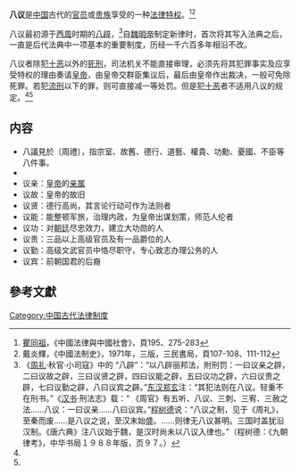 '''八议'''是[[中国|中国]]古代的[[官员|官员]]或[[贵族|贵族]]享受的一种[[法律|法律]][[特权|特权]]。<ref name="瞿同祖">[[瞿同祖|瞿同祖]]，《中國法律與中國社會》，頁195、275-283</ref><ref name="戴炎輝">戴炎輝，《中國法制史》，1971年，三版，三民書局，頁107-108、111-112</ref>

八议最初源于[[西周|西周]]时期的[[八辟|八辟]]，<ref>《[[周礼|周礼]]·秋官·小司寇》中的 “八辟”：“以八辟丽邦法，附刑罚：一曰议亲之辟，二曰议故之辟，三曰议贤之辟，四曰议能之辟，五曰议功之辟，六曰议贵之辟，七曰议勤之辟，八曰议宾之辟。”[[东汉|东汉]][[郑玄|郑玄]]注：“其犯法则在八议。轻重不在刑书。”《[[汉书|汉书]]·刑法志》载：“ 《周官》有五听、八议、三刺、三宥、三赦之法……八议：一曰议亲……八曰议宾。”[[程树德|程树德]]说：“八议之制，见于《周礼》，至秦而废……是八议之说，至汉末始盛。……则律无八议甚明。三国时盖犹沿汉制。《唐六典》注八议始于魏，是汉时尚未以八议入律也。”（程树德：《九朝律考》，中华书局１９８８年版，页９７。）</ref>自[[魏明帝|魏明帝]]制定新律时，首次将其写入法典之后，一直是后代法典中一项基本的重要制度，历经一千六百多年相沿不改。

八议者除犯[[十恶_(法律名词)|十恶]]以外的[[死刑|死刑]]，司法机关不能直接审理，必须先将其犯罪事实及应享受特权的理由奏请[[皇帝|皇帝]]，由皇帝交群臣集议后，最后由皇帝作出裁决，一般可免除死罪。若犯[[流刑|流刑]]以下的罪，则可直接减一等处罚。但是犯[[十恶_(法律名词)|十恶]]者不适用八议的规定。<ref name="瞿同祖"/><ref name="戴炎輝"/>

== 内容 ==
*八議見於〔周禮〕，指宗室、故舊、德行、道藝、權貴、功勳、憂國、不臣等八件事。
*
*议亲：[[皇帝|皇帝]]的[[亲属|亲属]]
*议故：皇帝的故旧
*议贤：德行高尚，其言论行动可作为法则者
*议能：能整顿军旅，治理内政，为皇帝出谋划策，师范人伦者
*议功：对[[朝廷|朝廷]]尽忠效力，建立大功勋的人
*议贵：三品以上高级官员及有一品爵位的人
*议勤：高级文武官员中恪尽职守，专心致志办理公务的人
*议宾：前朝国君的后裔
==參考文獻==
{{reflist}}
{{中国古代法律制度}}

[[Category:中国古代法律制度|Category:中国古代法律制度]]